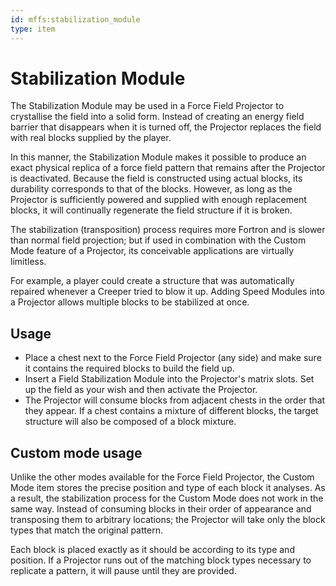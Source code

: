```yaml
---
id: mffs:stabilization_module
type: item
---
```


# Stabilization Module

The Stabilization Module may be used in a Force Field Projector to crystallise the field into a solid form. Instead of
creating an energy field barrier that disappears when it is turned off, the Projector replaces the field with real
blocks supplied by the player.

In this manner, the Stabilization Module makes it possible to produce an exact physical replica of a force field pattern
that remains after the Projector is deactivated. Because the field is constructed using actual blocks, its durability
corresponds to that of the blocks. However, as long as the Projector is sufficiently powered and supplied with enough
replacement blocks, it will continually regenerate the field structure if it is broken.

The stabilization (transposition) process requires more Fortron and is slower than normal field projection; but if used
in combination with the Custom Mode feature of a Projector, its conceivable applications are virtually limitless.

For example, a player could create a structure that was automatically repaired whenever a Creeper tried to blow it up.
Adding Speed Modules into a Projector allows multiple blocks to be stabilized at once.

<PrefabObtaining />

## Usage

- Place a chest next to the Force Field Projector (any side) and make sure it contains the required blocks to build
the field up.
- Insert a Field Stabilization Module into the Projector's matrix slots. Set up the field as your wish and then activate
the Projector.
- The Projector will consume blocks from adjacent chests in the order that they appear. If a chest contains a mixture
of different blocks, the target structure will also be composed of a block mixture.

## Custom mode usage

Unlike the other modes available for the Force Field Projector, the Custom Mode item stores the precise position and
type of each block it analyses. As a result, the stabilization process for the Custom Mode does not work in the same way.
Instead of consuming blocks in their order of appearance and transposing them to arbitrary locations; the Projector will
take only the block types that match the original pattern.

Each block is placed exactly as it should be according to its type and position. If a Projector runs out of the matching
block types necessary to replicate a pattern, it will pause until they are provided.
